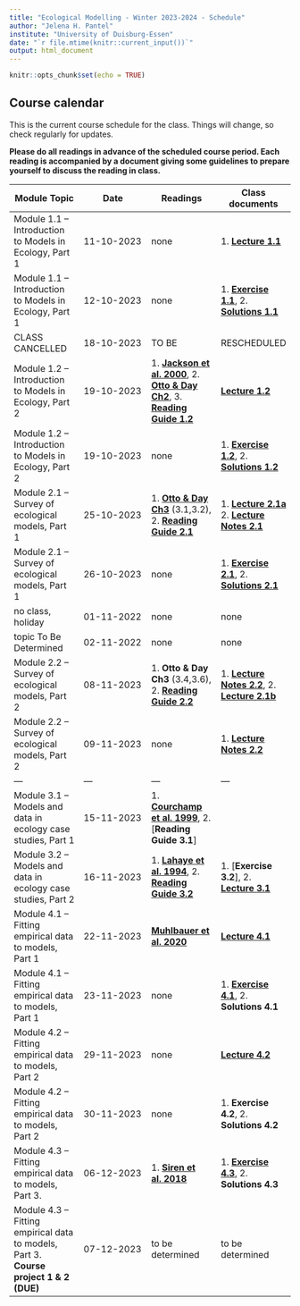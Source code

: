 ```yaml
---
title: "Ecological Modelling - Winter 2023-2024 - Schedule"
author: "Jelena H. Pantel"
institute: "University of Duisburg-Essen"
date: "`r file.mtime(knitr::current_input())`"
output: html_document
---
```


```r
knitr::opts_chunk$set(echo = TRUE)
```

## Course calendar
This is the current course schedule for the class. Things will change, so check regularly for updates.

__Please do all readings in advance of the scheduled course period. Each reading is accompanied by a document giving some guidelines to prepare yourself to discuss the reading in class.__ 


| **Module Topic**   | **Date** | **Readings** | **Class documents** |
| --- | --- | --- | --- |
| Module 1.1 – Introduction to Models in Ecology, Part 1 | 11-10-2023 | none | 1. [__Lecture 1.1__](./L1.1.pdf) |
| Module 1.1 – Introduction to Models in Ecology, Part 1 | 12-10-2023 | none | 1. [__Exercise 1.1__](./E1.1.pdf), 2. [__Solutions 1.1__](./SE1.1.pdf)
| CLASS CANCELLED | 18-10-2023 | TO BE | RESCHEDULED |
| Module 1.2 – Introduction to Models in Ecology, Part 2  | 19-10-2023 | 1. [__Jackson et al. 2000__](./r1_Jackson_2000.pdf), 2. [__Otto & Day Ch2__](./r2_OttoDay_Ch2.pdf), 3. [__Reading Guide 1.2__](./RG1.2.html)| [__Lecture 1.2__](./L1.2.pdf) |
| Module 1.2 – Introduction to Models in Ecology, Part 2  | 19-10-2023 | none | 1. [__Exercise 1.2__](./E1.2.pdf), 2. [__Solutions 1.2__](./SE1.2.pdf) |
| Module 2.1 – Survey of ecological models, Part 1 | 25-10-2023 | 1. [__Otto & Day Ch3__](./r3_OttoDay_Ch3.pdf) (3.1,3.2), 2. [__Reading Guide 2.1__](./RG2.1.html)  | 1. [__Lecture 2.1a__](./L2.1a.pdf) 2. [__Lecture Notes 2.1__](./L2.1_notes.html) |
| Module 2.1 – Survey of ecological models, Part 1 | 26-10-2023 | none  | 1. [__Exercise 2.1__](./E2.1.pdf), 2. [__Solutions 2.1__](./SE2.1.pdf) |
| no class, holiday  | 01-11-2022 | none | none |
| topic To Be Determined  | 02-11-2022 | none | none |
| Module 2.2 – Survey of ecological models, Part 2  | 08-11-2023 | 1. __Otto & Day Ch3__ (3.4,3.6), 2. [__Reading Guide 2.2__](./RG2.2.html) | 1. [__Lecture Notes 2.2__](./L2.2_notes.html), 2. [__Lecture 2.1b__](./L2.1b.pdf) |
| Module 2.2 – Survey of ecological models, Part 2  | 09-11-2023 | none | 1. [__Lecture Notes 2.2__](./L2.2_notes.html) | 1. [__Exercise 2.2__](./E2.2.pdf), 2. __Solutions 2.2__ |
| --- | --- | --- | --- |
| Module 3.1 – Models and data in ecology case studies, Part 1 | 15-11-2023 | 1. [__Courchamp et al. 1999__](./r4.1_Courchamp_1999.pdf), 2. [__Reading Guide 3.1__]  |  |
| Module 3.2 – Models and data in ecology case studies, Part 2 | 16-11-2023 | 1. [__Lahaye et al. 1994__](./r4_Lahaye_1994.pdf), 2. [__Reading Guide 3.2__](./RG3.2.html)  | 1. [__Exercise 3.2__], 2. [__Lecture 3.1__](./L3.1.pdf) |
| Module 4.1 – Fitting empirical data to models, Part 1 | 22-11-2023 | [__Muhlbauer et al. 2020__](./r7_Muhlbauer_2020.pdf) | [__Lecture 4.1__](./L4.1.pdf) |
| Module 4.1 – Fitting empirical data to models, Part 1 | 23-11-2023 | none | 1. [__Exercise 4.1__](./E4.1.html), 2. __Solutions 4.1__  |
| Module 4.2 – Fitting empirical data to models, Part 2 | 29-11-2023 | none | [__Lecture 4.2__](./L4.2.pdf) |
| Module 4.2 – Fitting empirical data to models, Part 2 | 30-11-2023 | none | 1. __Exercise 4.2__, 2. __Solutions 4.2__ |
| Module 4.3 – Fitting empirical data to models, Part 3. | 06-12-2023 | 1. [__Siren et al. 2018__](./r8_Siren_2018.pdf) | 1. [__Exercise 4.3__](./E4.3.pdf), 2. __Solutions 4.3__ |
| Module 4.3 – Fitting empirical data to models, Part 3. **Course project 1 & 2 (DUE)** | 07-12-2023 | to be determined | to be determined |
